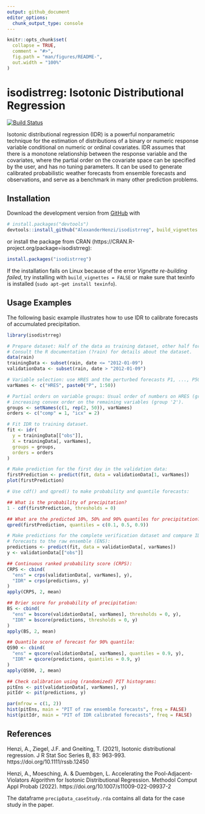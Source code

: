 ```yaml
---
output: github_document
editor_options: 
  chunk_output_type: console
---
```


<!-- README.md is generated from README.Rmd. Please edit that file -->

```r
knitr::opts_chunk$set(
  collapse = TRUE,
  comment = "#>",
  fig.path = "man/figures/README-",
  out.width = "100%"
)
```
# isodistrreg: Isotonic Distributional Regression

<!-- badges: start -->
[![Build Status](https://travis-ci.com/AlexanderHenzi/isodistrreg.svg?token=1kfJSpfJj96s5n1DwsiP&branch=master)](https://travis-ci.com/AlexanderHenzi/isodistrreg)
<!-- badges: end -->

Isotonic distributional regression (IDR) is a powerful nonparametric technique
for the estimation of distributions of a binary or numeric response variable
conditional on numeric or ordinal covariates. IDR assumes that there is a
monotone relationship between the response variable and the covariates, where
the partial order on the covariate space can be specified by the user, and has
no tuning parameters. It can be used to generate calibrated probabilistic
weather forecasts from ensemble forecasts and observations, and serve as a
benchmark in many other prediction problems.

## Installation

Download the development version from [GitHub](https://github.com/) with

``` r
# install.packages("devtools")
devtools::install_github("AlexanderHenzi/isodistrreg", build_vignettes = TRUE)
```

or install the package from CRAN
(https://CRAN.R-project.org/package=isodistrreg):

``` r
install.packages("isodistrreg")
```

If the installation fails on Linux because of the error *Vignette re-building
failed*, try installing with `build_vignettes = FALSE` or make sure that 
texinfo is installed (`sudo apt-get install texinfo`).

## Usage Examples

The following basic example illustrates how to use IDR to calibrate forecasts of 
accumulated precipitation.

```r
library(isodistrreg)

# Prepare dataset: Half of the data as training dataset, other half for validation.
# Consult the R documentation (?rain) for details about the dataset.
data(rain)
trainingData <- subset(rain, date <= "2012-01-09")
validationData <- subset(rain, date > "2012-01-09")

# Variable selection: use HRES and the perturbed forecasts P1, ..., P50
varNames <- c("HRES", paste0("P", 1:50))

# Partial orders on variable groups: Usual order of numbers on HRES (group '1') and
# increasing convex order on the remaining variables (group '2').
groups <- setNames(c(1, rep(2, 50)), varNames)
orders <- c("comp" = 1, "icx" = 2)

# Fit IDR to training dataset.
fit <- idr(
  y = trainingData[["obs"]],
  X = trainingData[, varNames],
  groups = groups,
  orders = orders
)

# Make prediction for the first day in the validation data:
firstPrediction <- predict(fit, data = validationData[1, varNames])
plot(firstPrediction)

# Use cdf() and qpred() to make probability and quantile forecasts:

## What is the probability of precipitation?
1 - cdf(firstPrediction, thresholds = 0)

## What are the predicted 10%, 50% and 90% quantiles for precipitation?
qpred(firstPrediction, quantiles = c(0.1, 0.5, 0.9))

# Make predictions for the complete verification dataset and compare IDR calibrated
# forecasts to the raw ensemble (ENS):
predictions <- predict(fit, data = validationData[, varNames])
y <- validationData[["obs"]]

## Continuous ranked probability score (CRPS):
CRPS <- cbind(
  "ens" = crps(validationData[, varNames], y),
  "IDR" = crps(predictions, y)
)
apply(CRPS, 2, mean)

## Brier score for probability of precipitation:
BS <- cbind(
  "ens" = bscore(validationData[, varNames], thresholds = 0, y),
  "IDR" = bscore(predictions, thresholds = 0, y)
)
apply(BS, 2, mean)

## Quantile score of forecast for 90% quantile:
QS90 <- cbind(
  "ens" = qscore(validationData[, varNames], quantiles = 0.9, y),
  "IDR" = qscore(predictions, quantiles = 0.9, y)
)
apply(QS90, 2, mean)

## Check calibration using (randomized) PIT histograms:
pitEns <- pit(validationData[, varNames], y)
pitIdr <- pit(predictions, y)

par(mfrow = c(1, 2))
hist(pitEns, main = "PIT of raw ensemble forecasts", freq = FALSE)
hist(pitIdr, main = "PIT of IDR calibrated forecasts", freq = FALSE)
```



## References

Henzi, A., Ziegel, J.F. and Gneiting, T. (2021), Isotonic distributional regression. J R Stat Soc Series B, 83: 963-993. https://doi.org/10.1111/rssb.12450

Henzi, A., Moesching, A. & Duembgen, L. Accelerating the Pool-Adjacent-Violators Algorithm for Isotonic Distributional Regression. Methodol Comput Appl Probab (2022). https://doi.org/10.1007/s11009-022-09937-2

The dataframe `precipData_caseStudy.rda` contains all data for the case 
study in the paper.